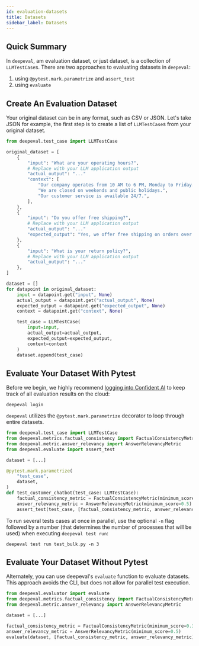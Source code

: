 ```yaml
---
id: evaluation-datasets
title: Datasets
sidebar_label: Datasets
---
```


## Quick Summary

In `deepeval`, am evaluation dataset, or just dataset, is a collection of `LLMTestCase`s. There are two approaches to evaluating datasets in `deepeval`:

1. using `@pytest.mark.parametrize` and `assert_test`
2. using `evaluate`

## Create An Evaluation Dataset

Your original dataset can be in any format, such as CSV or JSON. Let's take JSON for example, the first step is to create a list of `LLMTestCase`s from your original dataset.

```python
from deepeval.test_case import LLMTestCase

original_dataset = [
    {
        "input": "What are your operating hours?",
        # Replace with your LLM application output
        "actual_output": "..."
        "context": [
            "Our company operates from 10 AM to 6 PM, Monday to Friday.",
            "We are closed on weekends and public holidays.",
            "Our customer service is available 24/7.",
        ],
    },
    {
        "input": "Do you offer free shipping?",
        # Replace with your LLM application output
        "actual_output": "..."
        "expected_output": "Yes, we offer free shipping on orders over $50."
    },
    {
        "input": "What is your return policy?",
        # Replace with your LLM application output
        "actual_output": "..."
    },
]

dataset = []
for datapoint in original_dataset:
    input = datapoint.get("input", None)
    actual_output = datapoint.get("actual_output", None)
    expected_output = datapoint.get("expected_output", None)
    context = datapoint.get("context", None)

    test_case = LLMTestCase(
        input=input,
        actual_output=actual_output,
        expected_output=expected_output,
        context=context
    )
    dataset.append(test_case)
```

## Evaluate Your Dataset With Pytest

Before we begin, we highly recommend [logging into Confident AI](https://app.confident-ai.com) to keep track of all evaluation results on the cloud:

```console
deepeval login
```

`deepeval` utilizes the `@pytest.mark.parametrize` decorator to loop through entire datasets.

```python title="test_bulk.py"
from deepeval.test_case import LLMTestCase
from deepeval.metrics.factual_consistency import FactualConsistencyMetric
from deepeval.metric.answer_relevancy import AnswerRelevancyMetric
from deepeval.evaluate import assert_test

dataset = [...]

@pytest.mark.parametrize(
    "test_case",
    dataset,
)
def test_customer_chatbot(test_case: LLMTestCase):
    factual_consistency_metric = FactualConsistencyMetric(minimum_score=0.3)
    answer_relevancy_metric = AnswerRelevancyMetric(minimum_score=0.5)
    assert_test(test_case, [factual_consistency_metric, answer_relevancy_metric])
```

To run several tests cases at once in parallel, use the optional `-n` flag followed by a number (that determines the number of processes that will be used) when executing `deepeval test run`:

```
deepeval test run test_bulk.py -n 3
```

## Evaluate Your Dataset Without Pytest

Alternately, you can use deepeval's `evaluate` function to evaluate datasets. This approach avoids the CLI, but does not allow for parallel test execution.

```python
from deepeval.evaluator import evaluate
from deepeval.metrics.factual_consistency import FactualConsistencyMetric
from deepeval.metric.answer_relevancy import AnswerRelevancyMetric

dataset = [...]

factual_consistency_metric = FactualConsistencyMetric(minimum_score=0.3)
answer_relevancy_metric = AnswerRelevancyMetric(minimum_score=0.5)
evaluate(dataset, [factual_consistency_metric, answer_relevancy_metric])
```
